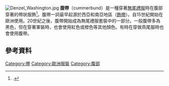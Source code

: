 {{Expand language|time=2016-07-17T01:48:43+00:00}}
[[File:Denzel_Washington.jpg|thumb]]
'''腹帶'''（cummerbund）是一種穿著[[無尾禮服|無尾禮服]]時在腹部穿著的帶狀服飾<ref>{{Citation | last1 = Villarosa | last2 = Angeli | year = 1990 | title = The Elegant Man: How to Construct the Ideal Wardrobe | page = 148}}.</ref>。腹帶一詞最早起源於西亞和南亞地區（[[飾帶|飾帶]]）。自15世紀開始在歐洲使用。20世紀之後，腹帶開始成為無尾禮服套裝中的一部分。一般腹帶多為黑色，但在穿著軍裝時，也會使用紅色或橙色等其他顏色。有時在穿做燕尾服時也會使用腹帶。
==參考資料==
{{reflist}}
{{commons category}}
[[Category:帶|Category:帶]]
[[Category:歐洲服裝|Category:歐洲服裝]]
[[Category:腹部|Category:腹部]]